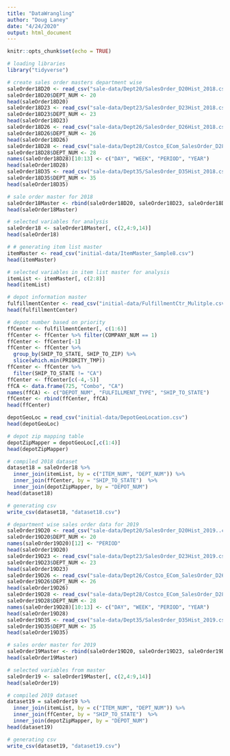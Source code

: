 ---
title: "DataWrangling"
author: "Doug Laney"
date: "4/24/2020"
output: html_document
---

```{r setup, include=FALSE}
knitr::opts_chunk$set(echo = TRUE)
```

```{r}
# loading libraries
library("tidyverse")
```

```{r}
# create sales order masters department wise
saleOrder18D20 <- read_csv("sale-data/Dept20/SalesOrder_D20Hist_2018.csv")
saleOrder18D20$DEPT_NUM <- 20
head(saleOrder18D20)
saleOrder18D23 <- read_csv("sale-data/Dept23/SalesOrder_D23Hist_2018.csv")
saleOrder18D23$DEPT_NUM <- 23
head(saleOrder18D23)
saleOrder18D26 <- read_csv("sale-data/Dept26/SalesOrder_D26Hist_2018.csv")
saleOrder18D26$DEPT_NUM <- 26
head(saleOrder18D26)
saleOrder18D28 <- read_csv("sale-data/Dept28/Costco_ECom_SalesOrder_D28Hist_2018.csv")
saleOrder18D28$DEPT_NUM <- 28
names(saleOrder18D28)[10:13] <- c("DAY", "WEEK", "PERIOD", "YEAR")
head(saleOrder18D28)
saleOrder18D35 <- read_csv("sale-data/Dept35/SalesOrder_D35Hist_2018.csv")
saleOrder18D35$DEPT_NUM <- 35
head(saleOrder18D35)
```

```{r}
# sale order master for 2018
saleOrder18Master <- rbind(saleOrder18D20, saleOrder18D23, saleOrder18D26, saleOrder18D28, saleOrder18D35)
head(saleOrder18Master)
```

```{r}
# selected variables for analysis
saleOrder18 <- saleOrder18Master[, c(2,4:9,14)]
head(saleOrder18)
```

```{r}
# # generating item list master
itemMaster <- read_csv("initial-data/ItemMaster_Sample8.csv")
head(itemMaster)
```

```{r}
# selected variables in item list master for analysis
itemList <- itemMaster[, c(2:8)]
head(itemList)
```

```{r}
# depot information master
fulfillmentCenter <- read_csv("initial-data/FulfillmentCtr_Mulitple.csv")
head(fulfillmentCenter)
```

```{r}
# depot number based on priority
ffCenter <- fulfillmentCenter[, c(1:6)]
ffCenter <- ffCenter %>% filter(COMPANY_NUM == 1)
ffCenter <- ffCenter[-1]
ffCenter <- ffCenter %>% 
  group_by(SHIP_TO_STATE, SHIP_TO_ZIP) %>% 
  slice(which.min(PRIORITY_TMP))
ffCenter <- ffCenter %>% 
  filter(SHIP_TO_STATE != "CA")
ffCenter <- ffCenter[c(-4,-5)]
ffCA <- data.frame(725, "Combo", "CA")
names(ffCA) <- c("DEPOT_NUM", "FULFILLMENT_TYPE", "SHIP_TO_STATE")
ffCenter <- rbind(ffCenter, ffCA)
head(ffCenter)
```

```{r}
depotGeoLoc = read_csv("initial-data/DepotGeoLocation.csv")
head(depotGeoLoc)
```

```{r}
# depot zip mapping table
depotZipMapper = depotGeoLoc[,c(1:4)]
head(depotZipMapper)
```

```{r}
# compiled 2018 dataset
dataset18 = saleOrder18 %>% 
  inner_join(itemList, by = c("ITEM_NUM", "DEPT_NUM")) %>% 
  inner_join(ffCenter, by = "SHIP_TO_STATE")  %>%
  inner_join(depotZipMapper, by = "DEPOT_NUM")
head(dataset18)
```

```{r}
# generating csv
write_csv(dataset18, "dataset18.csv")
```

```{r}
# department wise sales order data for 2019
saleOrder19D20 <- read_csv("sale-data/Dept20/SalesOrder_D20Hist_2019..csv")
saleOrder19D20$DEPT_NUM <- 20
names(saleOrder19D20)[12] <- "PERIOD"
head(saleOrder19D20)
saleOrder19D23 <- read_csv("sale-data/Dept23/SalesOrder_D23Hist_2019.csv")
saleOrder19D23$DEPT_NUM <- 23
head(saleOrder19D23)
saleOrder19D26 <- read_csv("sale-data/Dept26/Costco_ECom_SalesOrder_D26Hist_2019.csv")
saleOrder19D26$DEPT_NUM <- 26
head(saleOrder19D26)
saleOrder19D28 <- read_csv("sale-data/Dept28/Costco_ECom_SalesOrder_D28Hist_2019.csv")
saleOrder19D28$DEPT_NUM <- 28
names(saleOrder19D28)[10:13] <- c("DAY", "WEEK", "PERIOD", "YEAR")
head(saleOrder19D28)
saleOrder19D35 <- read_csv("sale-data/Dept35/SalesOrder_D35Hist_2019.csv")
saleOrder19D35$DEPT_NUM <- 35
head(saleOrder19D35)
```

```{r}
# sales order master for 2019
saleOrder19Master <- rbind(saleOrder19D20, saleOrder19D23, saleOrder19D26, saleOrder19D28, saleOrder19D35)
head(saleOrder19Master)
```

```{r}
# selected variables from master
saleOrder19 <- saleOrder19Master[, c(2,4:9,14)]
head(saleOrder19)
```

```{r}
# compiled 2019 dataset
dataset19 = saleOrder19 %>% 
  inner_join(itemList, by = c("ITEM_NUM", "DEPT_NUM")) %>% 
  inner_join(ffCenter, by = "SHIP_TO_STATE")  %>%
  inner_join(depotZipMapper, by = "DEPOT_NUM")
head(dataset19)
```

```{r}
# generating csv
write_csv(dataset19, "dataset19.csv")
```